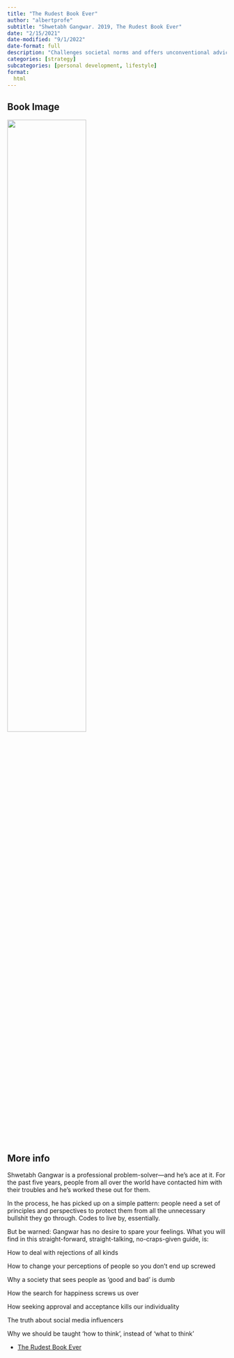 ```yaml
---
title: "The Rudest Book Ever"
author: "albertprofe"
subtitle: "Shwetabh Gangwar. 2019, The Rudest Book Ever"
date: "2/15/2021"
date-modified: "9/1/2022"
date-format: full
description: "Challenges societal norms and offers unconventional advice on topics such as relationships, self-improvement, and personal growth, with a straightforward and direct approach."
categories: [strategy]
subcategories: [personal development, lifestyle]
format:
  html
---
```


## Book Image

![](/books/TheRudestBookEver.jpg){width="60%"}

## More info

Shwetabh Gangwar is a professional problem-solver—and he’s ace at it. For the past five years, people from all over the world have contacted him with their troubles and he’s worked these out for them.

In the process, he has picked up on a simple pattern: people need a set of principles and perspectives to protect them from all the unnecessary bullshit they go through. Codes to live by, essentially.

But be warned: Gangwar has no desire to spare your feelings. What you will find in this straight-forward, straight-talking, no-craps-given guide, is:

How to deal with rejections of all kinds

How to change your perceptions of people so you don’t end up screwed

Why a society that sees people as ‘good and bad’ is dumb

How the search for happiness screws us over

How seeking approval and acceptance kills our individuality

The truth about social media influencers

Why we should be taught ‘how to think’, instead of ‘what to think’

- [The Rudest Book Ever](hhttps://www.amazon.es/Rudest-Book-Ever-Shwetabh-Gangwar/dp/9388754433){.external}
